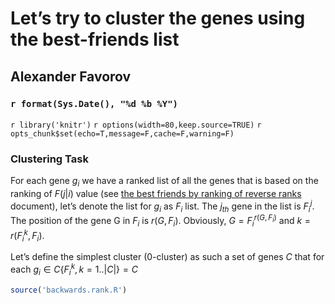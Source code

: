 Let's try to cluster the genes using the best-friends list
========================================================

Alexander Favorov  
-----------------------------------------------

### `r format(Sys.Date(), "%d %b %Y")` 

`r library('knitr')`
`r options(width=80,keep.source=TRUE)`
`r opts_chunk$set(echo=T,message=F,cache=F,warning=F)`
<!-- cache is off, we save all the neccessary things in Rda -->

### Clustering Task

For each gene $g_i$ we have a ranked list of all the genes that is based on the ranking of $F(j|i)$ value (see <a href=RevRank.html>the best friends by ranking of reverse ranks</a> document), let's denote the list for $g_i$ as $F_i$ list. The $j_{th}$ gene in the list is $F_i^j$. The position of the gene G in $F_i$ is $r(G,F_i)$. Obviously, $G=F_i^{r(G,F_i)}$ and $k=r(F_i^k,F_i)$.

Let's define the simplest cluster (0-cluster) as such a set of genes $C$ that for each $g_i \in C \{F_i^k, k=1..|C|\} = C$ 

```{r source, echo=FALSE}
source('backwards.rank.R')
```

